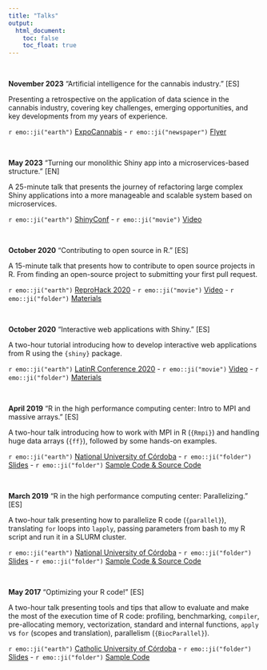 ```yaml
---
title: "Talks"
output:
  html_document: 
    toc: false
    toc_float: true
---
```


&nbsp;&nbsp;&nbsp;&nbsp;&nbsp;&nbsp;&nbsp;

**November 2023** "Artificial intelligence for the cannabis industry." [ES]

Presenting a retrospective on the application of data science in the cannabis industry, covering key challenges, emerging opportunities, and key developments from my years of experience.

`r emo::ji("earth")` [ExpoCannabis](https://expocannabis.com.ar/) - `r emo::ji("newspaper")` [Flyer](https://x.com/expocannabisarg/status/1706707316546871560)

&nbsp;&nbsp;&nbsp;&nbsp;&nbsp;&nbsp;&nbsp;

**May 2023** "Turning our monolithic Shiny app into a microservices-based structure." [EN]

A 25-minute talk that presents the journey of refactoring large complex Shiny applications into a more manageable and scalable system based on microservices.

`r emo::ji("earth")` [ShinyConf](https://www.shinyconf.com/) - `r emo::ji("movie")` [Video](https://www.youtube.com/watch?v=pzKkdadIgFU)

&nbsp;&nbsp;&nbsp;&nbsp;&nbsp;&nbsp;&nbsp;

**October 2020** "Contributing to open source in R." [ES]

A 15-minute talk that presents how to contribute to open source projects in R. From finding an open-source project to submitting your first pull request.

`r emo::ji("earth")` [ReproHack 2020](https://latin-r.com/blog/reprohack) - `r emo::ji("movie")` [Video](https://www.youtube.com/watch?v=TVsfF3yJLlw) - `r emo::ji("folder")` [Materials](https://github.com/jcrodriguez1989/firstContributionsInR/)

&nbsp;&nbsp;&nbsp;&nbsp;&nbsp;&nbsp;&nbsp;

**October 2020** "Interactive web applications with Shiny." [ES]

A two-hour tutorial introducing how to develop interactive web applications from R using the `{shiny}` package.

`r emo::ji("earth")` [LatinR Conference 2020](https://latin-r.com/cronograma/#session-2) - `r emo::ji("movie")` [Video](https://www.youtube.com/watch?v=sryZCC9z2po) - `r emo::ji("folder")` [Materials](https://etherpad.wikimedia.org/p/latinr_taller_shiny)

&nbsp;&nbsp;&nbsp;&nbsp;&nbsp;&nbsp;&nbsp;

**April 2019** "R in the high performance computing center: Intro to MPI and massive arrays." [ES]

A two-hour talk introducing how to work with MPI in R (`{Rmpi}`) and handling huge data arrays (`{ff}`), followed by some hands-on examples.

`r emo::ji("earth")` [National University of Córdoba](https://www.unc.edu.ar/english/) - `r emo::ji("folder")` [Slides](https://www.dropbox.com/s/eo94ooukb63hhyg/02_CAD_en_R.html?dl=1) - `r emo::ji("folder")` [Sample Code & Source Code](https://www.dropbox.com/sh/jkrlarrxkx84wu2/AAA5OQT8v8PGcuv0N42xEXgka?dl=1)

&nbsp;&nbsp;&nbsp;&nbsp;&nbsp;&nbsp;&nbsp;

**March 2019** "R in the high performance computing center: Parallelizing." [ES]

A two-hour talk presenting how to parallelize R code (`{parallel}`), translating `for` loops into `lapply`, passing parameters from bash to my R script and run it in a SLURM cluster.

`r emo::ji("earth")` [National University of Córdoba](https://www.unc.edu.ar/english/) - `r emo::ji("folder")` [Slides](https://www.dropbox.com/s/hr03b5v74xi2f3v/01_paralelizando.html?dl=1) - `r emo::ji("folder")` [Sample Code & Source Code](https://www.dropbox.com/sh/nvp8bd6qz6057n6/AAAFh0u5XxULCYzZW4XQYVbGa?dl=1)

&nbsp;&nbsp;&nbsp;&nbsp;&nbsp;&nbsp;&nbsp;

**May 2017** "Optimizing your R code!" [ES]

A two-hour talk presenting tools and tips that allow to evaluate and make the most of the execution time of R code:
profiling, benchmarking, `compiler`, pre-allocating memory, vectorization, standard and internal functions, `apply` vs `for` (scopes and translation), parallelism (`{BiocParallel}`).

`r emo::ji("earth")` [Catholic University of Córdoba](https://ucc.edu.ar/) - `r emo::ji("folder")` [Slides](https://www.dropbox.com/s/umgh1bmgbk2q87s/Seminario_speedup_R.pdf?dl=1) - `r emo::ji("folder")` [Sample Code](https://www.dropbox.com/sh/3lt5o3hi45uevhv/AADYWIC6oUgbY2EQAjPNBulZa?dl=1)
